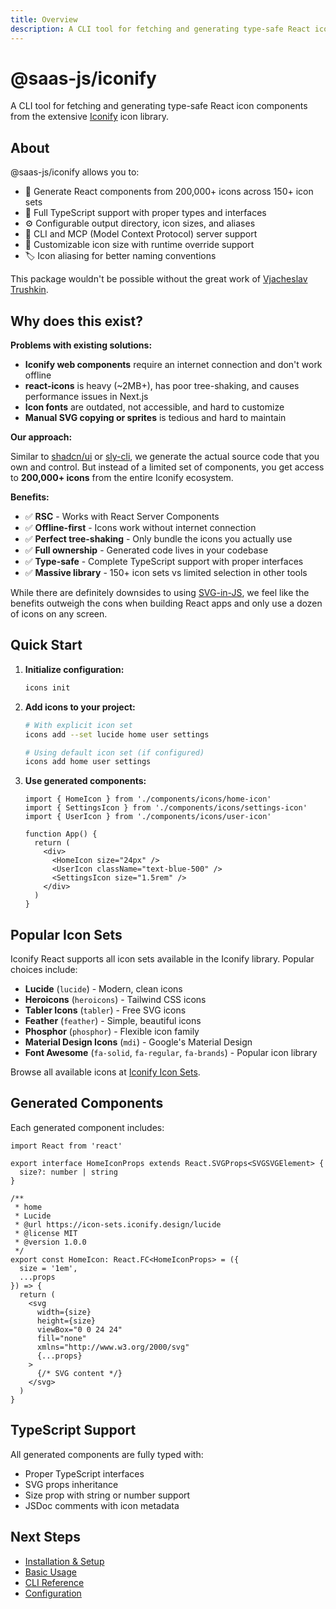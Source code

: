 ```yaml
---
title: Overview
description: A CLI tool for fetching and generating type-safe React icon components from the extensive Iconify icon library.
---
```


# @saas-js/iconify

A CLI tool for fetching and generating type-safe React icon components from the extensive [Iconify](https://iconify.design) icon library.

## About

@saas-js/iconify allows you to:

- 🚀 Generate React components from 200,000+ icons across 150+ icon sets
- 📝 Full TypeScript support with proper types and interfaces
- ⚙️ Configurable output directory, icon sizes, and aliases
- 🔧 CLI and MCP (Model Context Protocol) server support
- 🎨 Customizable icon size with runtime override support
- 🏷️ Icon aliasing for better naming conventions

This package wouldn't be possible without the great work of [Vjacheslav Trushkin](https://x.com/slava_trushkin).

## Why does this exist?

**Problems with existing solutions:**

- **Iconify web components** require an internet connection and don't work offline
- **react-icons** is heavy (~2MB+), has poor tree-shaking, and causes performance issues in Next.js
- **Icon fonts** are outdated, not accessible, and hard to customize
- **Manual SVG copying or sprites** is tedious and hard to maintain

**Our approach:**

Similar to [shadcn/ui](https://ui.shadcn.com/) or [sly-cli](https://sly-cli.fly.dev/), we generate the actual source code that you own and control. But instead of a limited set of components, you get access to **200,000+ icons** from the entire Iconify ecosystem.

**Benefits:**

- ✅ **RSC** - Works with React Server Components
- ✅ **Offline-first** - Icons work without internet connection
- ✅ **Perfect tree-shaking** - Only bundle the icons you actually use
- ✅ **Full ownership** - Generated code lives in your codebase
- ✅ **Type-safe** - Complete TypeScript support with proper interfaces
- ✅ **Massive library** - 150+ icon sets vs limited selection in other tools

While there are definitely downsides to using [SVG-in-JS](https://kurtextrem.de/posts/svg-in-js), we feel like the benefits outweigh the cons when building React apps and only use a dozen of icons on any screen.

## Quick Start

1. **Initialize configuration:**

   ```bash
   icons init
   ```

2. **Add icons to your project:**

   ```bash
   # With explicit icon set
   icons add --set lucide home user settings

   # Using default icon set (if configured)
   icons add home user settings
   ```

3. **Use generated components:**

   ```tsx
   import { HomeIcon } from './components/icons/home-icon'
   import { SettingsIcon } from './components/icons/settings-icon'
   import { UserIcon } from './components/icons/user-icon'

   function App() {
     return (
       <div>
         <HomeIcon size="24px" />
         <UserIcon className="text-blue-500" />
         <SettingsIcon size="1.5rem" />
       </div>
     )
   }
   ```

## Popular Icon Sets

Iconify React supports all icon sets available in the Iconify library. Popular choices include:

- **Lucide** (`lucide`) - Modern, clean icons
- **Heroicons** (`heroicons`) - Tailwind CSS icons  
- **Tabler Icons** (`tabler`) - Free SVG icons
- **Feather** (`feather`) - Simple, beautiful icons
- **Phosphor** (`phosphor`) - Flexible icon family
- **Material Design Icons** (`mdi`) - Google's Material Design
- **Font Awesome** (`fa-solid`, `fa-regular`, `fa-brands`) - Popular icon library

Browse all available icons at [Iconify Icon Sets](https://icon-sets.iconify.design/).

## Generated Components

Each generated component includes:

```tsx
import React from 'react'

export interface HomeIconProps extends React.SVGProps<SVGSVGElement> {
  size?: number | string
}

/**
 * home
 * Lucide
 * @url https://icon-sets.iconify.design/lucide
 * @license MIT
 * @version 1.0.0
 */
export const HomeIcon: React.FC<HomeIconProps> = ({
  size = '1em',
  ...props
}) => {
  return (
    <svg
      width={size}
      height={size}
      viewBox="0 0 24 24"
      fill="none"
      xmlns="http://www.w3.org/2000/svg"
      {...props}
    >
      {/* SVG content */}
    </svg>
  )
}
```

## TypeScript Support

All generated components are fully typed with:

- Proper TypeScript interfaces
- SVG props inheritance
- Size prop with string or number support
- JSDoc comments with icon metadata

## Next Steps

- [Installation & Setup](/docs/saas-js-iconify/getting-started/installation)
- [Basic Usage](/docs/saas-js-iconify/getting-started/basic-usage)
- [CLI Reference](/docs/saas-js-iconify/reference/cli)
- [Configuration](/docs/saas-js-iconify/reference/configuration)